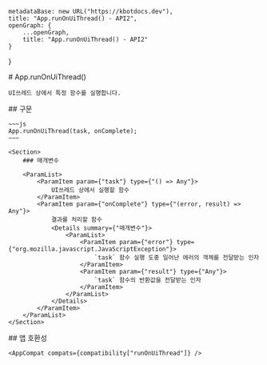 
    metadataBase: new URL("https://kbotdocs.dev"),
    title: "App.runOnUiThread() - API2",
    openGraph: {
        ...openGraph,
        title: "App.runOnUiThread() - API2"
    }
}

<Section>
    # App.runOnUiThread()

    UI쓰레드 상에서 특정 함수를 실행합니다.
</Section>
<Section>
    ## 구문

    ~~~js
    App.runOnUiThread(task, onComplete);
    ~~~

    <Section>
        ### 매개변수

        <ParamList>
            <ParamItem param={"task"} type={"() => Any"}>
                UI쓰레드 상에서 실행할 함수
            </ParamItem>
            <ParamItem param={"onComplete"} type={"(error, result) => Any"}>
                결과를 처리할 함수
                <Details summary={"매개변수"}>
                    <ParamList>
                        <ParamItem param={"error"} type={"org.mozilla.javascript.JavaScriptException"}>
                            `task` 함수 실행 도중 일어난 에러의 객체를 전달받는 인자
                        </ParamItem>
                        <ParamItem param={"result"} type={"Any"}>
                            `task` 함수의 반환값을 전달받는 인자
                        </ParamItem>
                    </ParamList>
                </Details>
            </ParamItem>
        </ParamList>
    </Section>
</Section>
<Section>
    ## 앱 호환성

    <AppCompat compats={compatibility["runOnUiThread"]} />
</Section>